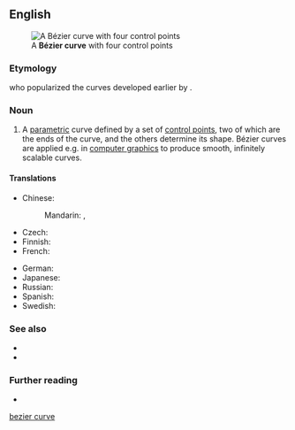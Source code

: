 ==English==
[[File:Bezier_curve.svg|thumb|A '''Bézier curve''' with four control points]]

===Etymology===
{{named-after|occ=Renault engineer|Pierre Bézier|wplink==|lang=en}} who popularized the curves developed earlier by {{w|Paul de Casteljau}}.

===Noun===
{{en-noun}}

# {{lb|en|mathematics|computer graphics}} A [[parametric]] curve defined by a set of [[control point]]s, two of which are the ends of the curve, and the others determine its shape. Bézier curves are applied e.g. in [[computer graphics]] to produce smooth, infinitely scalable curves. {{defdate|from 1960s}}

====Translations====
{{trans-top|kind of parametric curve}}
* Chinese:
*: Mandarin: {{t+|cmn|貝茲曲線|sc=Hani}}, {{t+|cmn|贝兹曲线|tr=Bèizī qǔxiàn|sc=Hani}}
* Czech: {{t|cs|Bézierova křivka|f}}
* Finnish: {{t|fi|Bézier-käyrä}}
* French: {{t|fr|courbe de Bézier|f}}
{{trans-mid}}
* German: {{t|de|Bézierkurve|f}}
* Japanese: {{t|ja|ベジェ曲線|tr=Beje kyokusen|sc=Jpan}}
* Russian: {{t|ru|крива́я Безье́|f}}
* Spanish: {{t|es|curva de Bézier|f}}
* Swedish: {{t|sv|Bézier-kurva|c}}
{{trans-bottom}}

===See also===
* {{l|en|control point}}
* {{l|en|spline}}

===Further reading===
* {{pedia}}

[[Category:English terms spelled with É|bezier curve]]